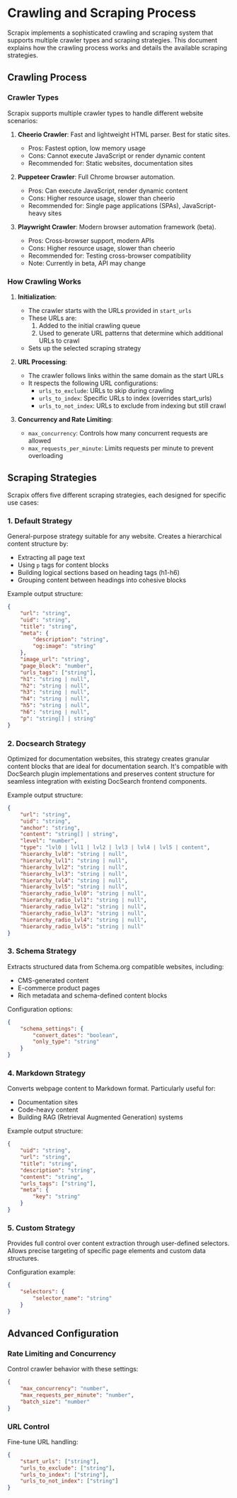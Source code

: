 # Crawling and Scraping Process

Scrapix implements a sophisticated crawling and scraping system that supports multiple crawler types and scraping strategies. This document explains how the crawling process works and details the available scraping strategies.

## Crawling Process

### Crawler Types

Scrapix supports multiple crawler types to handle different website scenarios:

1. **Cheerio Crawler**: Fast and lightweight HTML parser. Best for static sites.
   - Pros: Fastest option, low memory usage
   - Cons: Cannot execute JavaScript or render dynamic content
   - Recommended for: Static websites, documentation sites

2. **Puppeteer Crawler**: Full Chrome browser automation.
   - Pros: Can execute JavaScript, render dynamic content
   - Cons: Higher resource usage, slower than cheerio
   - Recommended for: Single page applications (SPAs), JavaScript-heavy sites

3. **Playwright Crawler**: Modern browser automation framework (beta).
   - Pros: Cross-browser support, modern APIs
   - Cons: Higher resource usage, slower than cheerio
   - Recommended for: Testing cross-browser compatibility
   - Note: Currently in beta, API may change

### How Crawling Works

1. **Initialization**:
   - The crawler starts with the URLs provided in `start_urls`
   - These URLs are:
     1. Added to the initial crawling queue
     2. Used to generate URL patterns that determine which additional URLs to crawl
   - Sets up the selected scraping strategy

2. **URL Processing**:
   - The crawler follows links within the same domain as the start URLs
   - It respects the following URL configurations:
     - `urls_to_exclude`: URLs to skip during crawling
     - `urls_to_index`: Specific URLs to index (overrides start_urls)
     - `urls_to_not_index`: URLs to exclude from indexing but still crawl

3. **Concurrency and Rate Limiting**:
   - `max_concurrency`: Controls how many concurrent requests are allowed
   - `max_requests_per_minute`: Limits requests per minute to prevent overloading

## Scraping Strategies

Scrapix offers five different scraping strategies, each designed for specific use cases:

### 1. Default Strategy

General-purpose strategy suitable for any website. Creates a hierarchical content structure by:
- Extracting all page text
- Using `p` tags for content blocks
- Building logical sections based on heading tags (h1-h6)
- Grouping content between headings into cohesive blocks

Example output structure:
```json
{
    "url": "string",
    "uid": "string",
    "title": "string",
    "meta": {
        "description": "string",
        "og:image": "string"
    },
    "image_url": "string",
    "page_block": "number",
    "urls_tags": ["string"],
    "h1": "string | null",
    "h2": "string | null", 
    "h3": "string | null",
    "h4": "string | null",
    "h5": "string | null",
    "h6": "string | null",
    "p": "string[] | string"
}
```

### 2. Docsearch Strategy

Optimized for documentation websites, this strategy creates granular content blocks that are ideal for documentation search. It's compatible with DocSearch plugin implementations and preserves content structure for seamless integration with existing DocSearch frontend components.

Example output structure:
```json
{
    "url": "string",
    "uid": "string",
    "anchor": "string",
    "content": "string[] | string",
    "level": "number",
    "type": "lvl0 | lvl1 | lvl2 | lvl3 | lvl4 | lvl5 | content",
    "hierarchy_lvl0": "string | null",
    "hierarchy_lvl1": "string | null",
    "hierarchy_lvl2": "string | null",
    "hierarchy_lvl3": "string | null",
    "hierarchy_lvl4": "string | null",
    "hierarchy_lvl5": "string | null",
    "hierarchy_radio_lvl0": "string | null",
    "hierarchy_radio_lvl1": "string | null",
    "hierarchy_radio_lvl2": "string | null",
    "hierarchy_radio_lvl3": "string | null",
    "hierarchy_radio_lvl4": "string | null",
    "hierarchy_radio_lvl5": "string | null"
}
```

### 3. Schema Strategy

Extracts structured data from Schema.org compatible websites, including:
- CMS-generated content
- E-commerce product pages
- Rich metadata and schema-defined content blocks

Configuration options:
```json
{
    "schema_settings": {
        "convert_dates": "boolean",
        "only_type": "string"
    }
}
```

### 4. Markdown Strategy

Converts webpage content to Markdown format. Particularly useful for:
- Documentation sites
- Code-heavy content
- Building RAG (Retrieval Augmented Generation) systems

Example output structure:
```json
{
    "uid": "string",
    "url": "string",
    "title": "string",
    "description": "string",
    "content": "string",
    "urls_tags": ["string"],
    "meta": {
        "key": "string"
    }
}
```

### 5. Custom Strategy

Provides full control over content extraction through user-defined selectors. Allows precise targeting of specific page elements and custom data structures.

Configuration example:
```json
{
    "selectors": {
        "selector_name": "string"
    }
}
```

## Advanced Configuration

### Rate Limiting and Concurrency

Control crawler behavior with these settings:
```json
{
    "max_concurrency": "number",
    "max_requests_per_minute": "number",
    "batch_size": "number"
}
```

### URL Control

Fine-tune URL handling:
```json
{
    "start_urls": ["string"],
    "urls_to_exclude": ["string"],
    "urls_to_index": ["string"],
    "urls_to_not_index": ["string"]
}
```